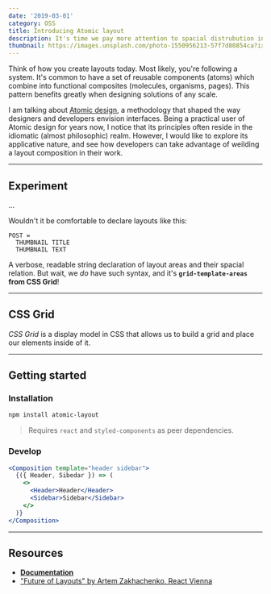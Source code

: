```yaml
---
date: '2019-03-01'
category: OSS
title: Introducing Atomic layout
description: It's time we pay more attention to spacial distrubution in our layouts. Not only it would make a layout more flexible, but it would dramatically improve its readability and maintainability.
thumbnail: https://images.unsplash.com/photo-1550956213-57f7d80854ca?ixlib=rb-1.2.1&ixid=eyJhcHBfaWQiOjEyMDd9&auto=format&fit=crop&w=1350&q=80
---
```


Think of how you create layouts today. Most likely, you're following a system. It's common to have a set of reusable components (atoms) which combine into functional composites (molecules, organisms, pages). This pattern benefits greatly when designing solutions of any scale.

I am talking about [Atomic design](#), a methodology that shaped the way designers and developers envision interfaces. Being a practical user of Atomic design for years now, I notice that its principles often reside in the idiomatic (almost philosophic) realm. However, I would like to explore its applicative nature, and see how developers can take advantage of weilding a layout composition in their work.

---

## Experiment

...

Wouldn't it be comfortable to declare layouts like this:

```
POST =
  THUMBNAIL TITLE
  THUMBNAIL TEXT
```

A verbose, readable string declaration of layout areas and their spacial relation. But wait, we _do_ have such syntax, and it's **`grid-template-areas` from CSS Grid**!

---

## CSS Grid

_CSS Grid_ is a display model in CSS that allows us to build a grid and place our elements inside of it.

---

## Getting started

### Installation

```bash
npm install atomic-layout
```

> Requires `react` and `styled-components` as peer dependencies.

### Develop

```jsx
<Composition template="header sidebar">
  {({ Header, Sibedar }) => (
    <>
      <Header>Header</Header>
      <Sidebar>Sidebar</Sidebar>
    </>
  )}
</Composition>
```

---

## Resources

- [**Documentation**](https://redd.gitbook.io/atomic-layout)
- ["Future of Layouts" by Artem Zakhachenko, React Vienna](https://www.youtube.com/watch?v=x_93DjN_bUA)
  <!-- - [Full-page example (ZEIT)](#) -->
